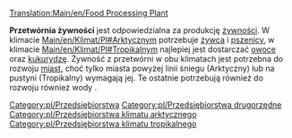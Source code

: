 [[Translation:Main/en/Food Processing Plant]]{{en/-}}
{{pl/Przedsiębiorstwa|image=Foodprocplant.png
|name=Przetwórnia żywności
|climates=[[Main/en/Klimat/Pl#Tropikalny]], [[Main/en/Klimat/Pl#Arktyczny]].
|accepts=[[Main/pl/Żywiec|Żywiec]], [[Main/pl/Pszenica|Pszenica]] (klimat Arktyczny) <br> [[Main/pl/Owoce|Owoce]], [[Main/pl/Kukurydza|Kukurydza]] (klimat Tropikalny)
|produces=[[Main/pl/Żywność|Żywność]]
}}

'''Przetwórnia żywności''' jest odpowiedzialna za produkcję [[Main/pl/Żywność|żywności]]. W klimacie [[Main/en/Klimat/Pl#Arktyczny]]m potrzebuje [[Main/pl/Żywiec|żywca]] i [[Main/pl/Pszenica|pszenicy]], w klimacie [[Main/en/Klimat/Pl#Tropikalny]]m najlepiej jest dostarczać [[Main/pl/Owoce|owoce]] oraz [[Main/pl/Kukurydza|kukurydzę]].
Żywność z przetwórni w obu klimatach jest potrzebna do rozwoju [[Main/pl/Miasta|miast]], choć tylko miasta powyżej linii śniegu (Arktyczny) lub na pustyni (Tropikalny) wymagają jej. Te ostatnie potrzebują również do rozwoju również wody .

{{pl/Navbox Industries}}

[[Category:pl/Przedsiębiorstwa]]
[[Category:pl/Przedsiębiorstwa drugorzędne]]
[[Category:pl/Przedsiębiorstwa klimatu arktycznego]]
[[Category:pl/Przedsiębiorstwa klimatu tropikalnego]]